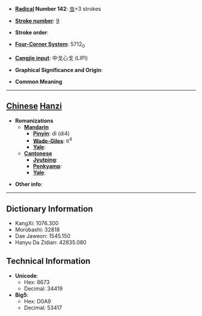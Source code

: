 * '''[[Wiktionary:Chinese radical index| Radical]] Number 142''': [[Wiktionary:Chinese radical index 虫|虫]]+3 strokes

* '''[[Wiktionary:Chinese total strokes index|Stroke number]]''': [[Wiktionary:Chinese total strokes index 9|9]]

* '''Stroke order''': 

* '''[[Wiktionary:Chinese four corner index|Four-Corner System]]''': 5712<sub>0</sub>

* '''[[Wiktionary:Chinese Cangjie index|Cangjie input]]''': 中戈心戈 (LIPI)

* '''Graphical Significance and Origin''': 

* '''Common Meaning'''

----

== [[Chinese]] [[Hanzi]] ==

* '''Romanizations'''
** '''[[Mandarin]]'''
*** '''[[Pinyin]]''': dì (di4)
*** '''[[Wade-Giles]]''': ti<sup>4</sup>
*** '''[[Yale]]''': 
** '''[[Cantonese]]'''
*** '''[[Jyutping]]''':
*** '''[[Penkyamp]]''': 
*** '''[[Yale]]''': 

* '''Other info''': 

----

== Dictionary Information ==

* KangXi: 1076.300
* Morobashi: 32818
* Dae Jaweon: 1545.150
* Hanyu Da Zidian: 42835.080

== Technical Information ==

* '''Unicode''':
** Hex: 8673
** Decimal: 34419
* '''Big5''':
** Hex: D0A9
** Decimal: 53417